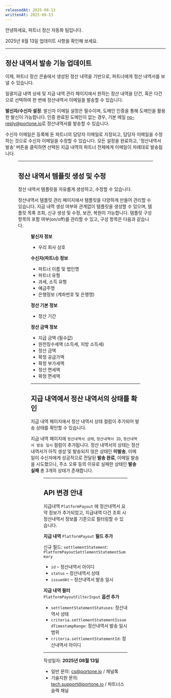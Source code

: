 ```yaml
---
releasedAt: 2025-08-13
writtenAt: 2025-08-13
---
```




안녕하세요, 파트너 정산 자동화 팀입니다.

2025년 8월 13일 업데이트 사항을 확인해 보세요.

---

## 정산 내역서 발송 기능 업데이트

이제, 파트너 정산 콘솔에서 생성된 정산 내역을 기반으로, 파트너에게 정산 내역서를 보낼 수 있습니다.

일괄지급 내역 상세 및 지급 내역 관리 페이지에서 원하는 정산 내역을 단건, 혹은 다건으로 선택하여 한 번에 정산내역서 이메일을 발송할 수 있습니다.

**발신자/수신자 설정**: 발신자 이메일 설정은 필수이며, 도메인 인증을 통해 도메인을 활용한 발신이 가능합니다. 인증 완료된 도메인이 없는 경우, 기본 메일 [no-reply@portone.io](mailto:no-reply@portone.io)로 정산내역서를 발송할 수 있습니다.

수신자 이메일은 등록해 둔 파트너의 담당자 이메일로 지정되고, 담당자 이메일을 수정하는 것으로 수신자 이메일을 수정할 수 있습니다. 모든 설정을 완료하고, '정산내역서 발송' 버튼을 클릭하면 선택된 지급 내역의 파트너 전체에게 이메일이 차례대로 발송됩니다.

<Figure src={img} caption="" />

---

## 정산 내역서 템플릿 생성 및 수정

정산 내역서 템플릿을 자유롭게 생성하고, 수정할 수 있습니다.

정산내역서 템플릿 관리 페이지에서 템플릿을 다양하게 만들어 관리할 수 있습니다. 지급 내역 생성 여부와 관계없이 템플릿을 생성할 수 있으며, 템플릿 목록 조회, 신규 생성 및 수정, 보관, 복원이 가능합니다. 템플릿 구성 항목의 포함 여부(on/off)를 관리할 수 있고, 구성 항목은 다음과 같습니다.

<Figure src={Arcadegif} caption="" />

**발신자 정보**

- 우리 회사 상호

**수신자(파트너) 정보**

- 파트너 이름 및 법인명
- 파트너 유형
- 과세, 소득 유형
- 예금주명
- 은행정보 (계좌번호 및 은행명)

**정산 기본 정보**

- 정산 기간

**정산 금액 정보**

- 지급 금액 (필수값)
- 원천징수세액 (소득세, 지방 소득세)
- 정산 금액
- 확정 공급가액
- 확정 부가세액
- 정산 면세액
- 확정 면세액

---

## 지급 내역에서 정산 내역서의 상태를 확인

지급 내역 페이지에서 정산 내역서 상태 컬럼이 추가되어 발송 상태를 확인할 수 있습니다.

지급 내역 페이지에 `정산내역서 상태`, `정산내역서 ID`, `정산내역서 발송 일시` 컬럼이 추가됩니다. 정산 내역서의 상태는 정산내역서가 아직 생성 및 발송되지 않은 상태인 **미발송**, 이메일이 수신자에게 성공적으로 전달된 **발송 완료**, 이메일 발송을 시도했으나, 주소 오류 등의 이유로 실패한 상태인 **발송 실패** 총 3개의 상태가 존재합니다.

<Figure src={img2} caption="" />

---

## API 변경 안내

지급내역 `PlatformPayout` 에 정산내역서 요약 정보가 추가되었고, 지급내역 다건 조회 시 정산내역서 정보를 기준으로 필터링할 수 있습니다.

**지급 내역** `PlatformPayout` **필드 추가**

신규 필드: `settlementStatement`: `PlatformPayoutSettlementStatementSummary`

- `id` – 정산내역서 아이디
- `status` – 정산내역서 상태
- `issuedAt` – 정산내역서 발송 일시

**지급 내역 필터** `PlatformPayoutFilterInput` **옵션 추가**

- `settlementStatementStatuses`: 정산내역서 상태
- `criteria.settlementStatementIssuedTimestampRange`: 정산내역서 발송 일시 범위
- `criteria.settlementStatementId`: 정산내역서 아이디

---

작성일자: **2025년 08월 13일**

- 일반 문의: [cs@portone.io](mailto:cs@portone.io) / 채널톡
- 기술지원 문의: [tech.support@portone.io](mailto:tech.support@portone.io) / 파트너스 슬랙 채널
